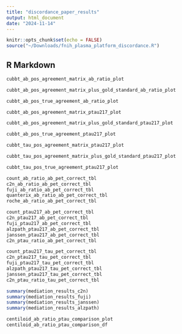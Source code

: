 ```yaml
---
title: "discordance_paper_results"
output: html_document
date: "2024-11-14"
---
```


<style type="text/css">
.main-container {
  max-width: 1800px;
  margin-left: auto;
  margin-right: auto;
}
</style>

```r
knitr::opts_chunk$set(echo = FALSE)
source("~/Downloads/fnih_plasma_platform_discordance.R")
```

## R Markdown

```r
cubbt_ab_pos_agreement_matrix_ab_ratio_plot
```

```r
cubbt_ab_pos_agreement_matrix_plus_gold_standard_ab_ratio_plot
```

```r
cubbt_ab_pos_true_agreement_ab_ratio_plot
```

```r
cubbt_ab_pos_agreement_matrix_ptau217_plot
```

```r
cubbt_ab_pos_agreement_matrix_plus_gold_standard_ptau217_plot
```

```r
cubbt_ab_pos_true_agreement_ptau217_plot
```

```r
cubbt_tau_pos_agreement_matrix_ptau217_plot
```

```r
cubbt_tau_pos_agreement_matrix_plus_gold_standard_ptau217_plot
```

```r
cubbt_tau_pos_true_agreement_ptau217_plot
```

```r
count_ab_ratio_ab_pet_correct_tbl
c2n_ab_ratio_ab_pet_correct_tbl
fuji_ab_ratio_ab_pet_correct_tbl
quanterix_ab_ratio_ab_pet_correct_tbl
roche_ab_ratio_ab_pet_correct_tbl
```

```r
count_ptau217_ab_pet_correct_tbl
c2n_ptau217_ab_pet_correct_tbl
fuji_ptau217_ab_pet_correct_tbl
alzpath_ptau217_ab_pet_correct_tbl
janssen_ptau217_ab_pet_correct_tbl
c2n_ptau_ratio_ab_pet_correct_tbl
```

```r
count_ptau217_tau_pet_correct_tbl
c2n_ptau217_tau_pet_correct_tbl
fuji_ptau217_tau_pet_correct_tbl
alzpath_ptau217_tau_pet_correct_tbl
janssen_ptau217_tau_pet_correct_tbl
c2n_ptau_ratio_tau_pet_correct_tbl
```

```r
summary(mediation_results_c2n)
summary(mediation_results_fuji)
summary(mediation_results_janssen)
summary(mediation_results_alzpath)
```

```r
centiloid_ab_ratio_ptau_comparison_plot
centiloid_ab_ratio_ptau_comparison_df

```
